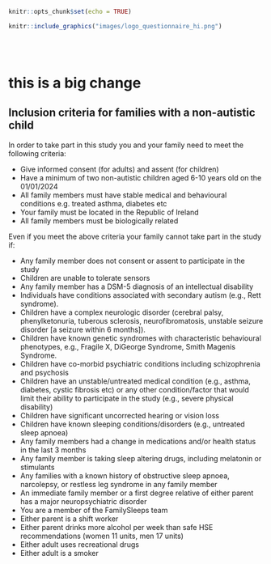 ```r
knitr::opts_chunk$set(echo = TRUE)
```
```r
knitr::include_graphics("images/logo_questionnaire_hi.png")
```

<br><br> <!-- Add two line breaks -->


# this is a big change


##  Inclusion criteria for families with a non-autistic child
 
In order to take part in this study you and your family need to meet the following criteria:


*  Give informed consent (for adults) and assent (for children)
*  Have a minimum of two non-autistic children aged 6-10 years old on the 01/01/2024
*  All family members must have stable medical and behavioural conditions e.g. treated asthma, diabetes etc
*  Your family must be located in the Republic of Ireland
*  All family members must be biologically related

Even if you meet the above criteria your family cannot take part in the study if:

*  Any family member does not consent or assent to participate in the study
*  Children are unable to tolerate sensors
*  Any family member has a DSM-5 diagnosis of an intellectual disability
*  Individuals have conditions associated with secondary autism (e.g., Rett syndrome).
*  Children have a complex neurologic disorder (cerebral palsy, phenylketonuria, tuberous sclerosis, neurofibromatosis, unstable seizure disorder [a seizure within 6 months]).
*  Children have known genetic syndromes with characteristic behavioural phenotypes, e.g., Fragile X, DiGeorge Syndrome, Smith Magenis Syndrome.
*  Children have co-morbid psychiatric conditions including schizophrenia and psychosis
*  Children have an unstable/untreated medical condition (e.g., asthma, diabetes, cystic fibrosis etc) or any other condition/factor that would limit their ability to participate in the study (e.g., severe physical disability)
*  Children have significant uncorrected hearing or vision loss
*  Children have known sleeping conditions/disorders (e.g., untreated sleep apnoea)
*  Any family members had a change in medications and/or health status in the last 3 months
*  Any family member is taking sleep altering drugs, including melatonin or stimulants
*  Any families with a known history of obstructive sleep apnoea, narcolepsy, or restless leg syndrome in any family member
*  An immediate family member or a first degree relative of either parent has a major neuropsychiatric disorder
*  You are a member of the FamilySleeps team
*  Either parent is a shift worker
*  Either parent drinks more alcohol per week than safe HSE recommendations (women 11 units, men 17 units)
*  Either adult uses recreational drugs 
*  Either adult is a smoker 



